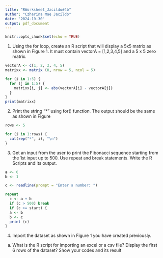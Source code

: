 ```yaml
---
title: "RWorksheet_Jacildo#4b"
author: "Czharina Mae Jacildo"
date: "2024-10-30"
output: pdf_document
---
```


```r
knitr::opts_chunk$set(echo = TRUE)
```

1. Using the for loop, create an R script that will display a 5x5 matrix as shown in Figure 1. It must contain vectorA = [1,2,3,4,5] and a 5 x 5 zero matrix.

```r
vectorA <- c(1, 2, 3, 4, 5)
matrixx <- matrix (0, nrow = 5, ncol = 5)

for (i in 1:5) {
  for (j in 1:5) {
    matrixx[i, j] <- abs(vectorA[i] - vectorA[j])
  }
}
print(matrixx)
```

2. Print the string "*" using for() function. The output should be the same as shown in Figure

```r
rows <- 5

for (i in 1:rows) {
  cat(rep("*", i), "\n")
}
```

3. Get an input from the user to print the Fibonacci sequence starting from the 1st input up to 500. Use repeat and break statements. Write the R Scripts and its output.

```r
a <- 0
b <- 1

c <- readline(prompt = "Enter a number: ")

repeat 
  c <- a + b
  if (c > 500) break
  if (c >= start) {
  a <- b
  b <- c
  print (c)
}
```

4. Import the dataset as shown in Figure 1 you have created previously.
a. What is the R script for importing an excel or a csv file? Display the first 6 rows of the dataset? Show your codes and its result
```r

```

